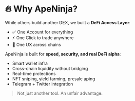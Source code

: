 # 🔥 Why ApeNinja?

While others build another DEX, we built a **DeFi Access Layer**:

- ✅ One Account for everything
- ⚡ One Click to trade anywhere
- 🔐 One UX across chains

ApeNinja is built for **speed, security, and real DeFi alpha**:

- Smart wallet infra
- Cross-chain liquidity without bridging
- Real-time protections
- NFT sniping, yield farming, presale aping
- Telegram + Twitter integration

> Not just another tool. An unfair advantage.
